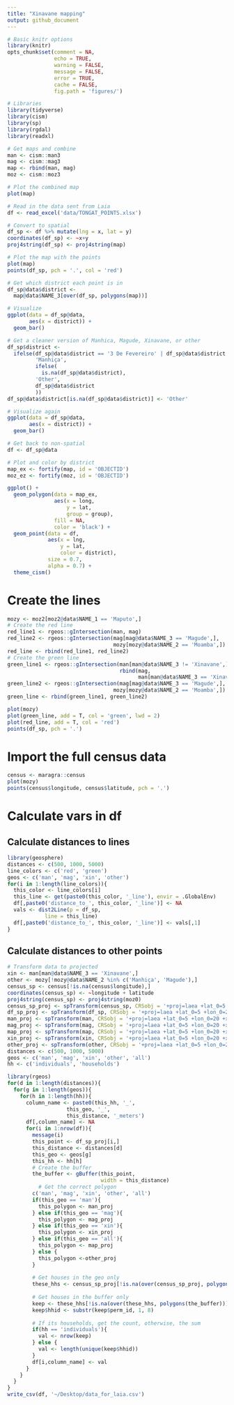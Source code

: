 ```yaml
---
title: "Xinavane mapping"
output: github_document
---
```



```r
# Basic knitr options
library(knitr)
opts_chunk$set(comment = NA, 
               echo = TRUE, 
               warning = FALSE, 
               message = FALSE, 
               error = TRUE, 
               cache = FALSE,
               fig.path = 'figures/')
```


```r
# Libraries
library(tidyverse)
library(cism)
library(sp)
library(rgdal)
library(readxl)

# Get maps and combine
man <- cism::man3
mag <- cism::mag3
map <- rbind(man, mag)
moz <- cism::moz3

# Plot the combined map
plot(map)

# Read in the data sent from Laia
df <- read_excel('data/TONGAT_POINTS.xlsx')

# Convert to spatial
df_sp <- df %>% mutate(lng = x, lat = y)
coordinates(df_sp) <- ~x+y
proj4string(df_sp) <- proj4string(map)

# Plot the map with the points
plot(map)
points(df_sp, pch = '.', col = 'red')

# Get which district each point is in
df_sp@data$district <- 
  map@data$NAME_3[over(df_sp, polygons(map))]

# Visualize
ggplot(data = df_sp@data,
       aes(x = district)) +
  geom_bar()

# Get a cleaner version of Manhica, Magude, Xinavane, or other
df_sp$district <- 
  ifelse(df_sp@data$district == '3 De Fevereiro' | df_sp@data$district == 'Ilha Josina Machel',
         'Manhiça',
         ifelse(
           is.na(df_sp@data$district),
         'Other',
         df_sp@data$district
         ))
df_sp@data$district[is.na(df_sp@data$district)] <- 'Other'

# Visualize again
ggplot(data = df_sp@data,
       aes(x = district)) +
  geom_bar()

# Get back to non-spatial
df <- df_sp@data

# Plot and color by district
map_ex <- fortify(map, id = 'OBJECTID')
moz_ez <- fortify(moz, id = 'OBJECTID')

ggplot() +
  geom_polygon(data = map_ex,
               aes(x = long,
                   y = lat,
                   group = group),
               fill = NA,
               color = 'black') +
  geom_point(data = df,
             aes(x = lng,
                 y = lat,
                 color = district),
             size = 0.7,
             alpha = 0.7) +
  theme_cism()
```

# Create the lines

```r
mozy <- moz2[moz2@data$NAME_1 == 'Maputo',]
# Create the red line
red_line1 <- rgeos::gIntersection(man, mag)
red_line2 <- rgeos::gIntersection(mag[mag@data$NAME_3 == 'Magude',],
                                  mozy[mozy@data$NAME_2 == 'Moamba',])
red_line <- rbind(red_line1, red_line2)
# Create the green line
green_line1 <- rgeos::gIntersection(man[man@data$NAME_3 != 'Xinavane',],
                                    rbind(mag,
                                          man[man@data$NAME_3 == 'Xinavane',]))
green_line2 <- rgeos::gIntersection(mag[mag@data$NAME_3 == 'Magude',],
                                  mozy[mozy@data$NAME_2 == 'Moamba',])
green_line <- rbind(green_line1, green_line2)

plot(mozy)
plot(green_line, add = T, col = 'green', lwd = 2)
plot(red_line, add = T, col = 'red')
points(df_sp, pch = '.')
```

# Import the full census data

```r
census <- maragra::census
plot(mozy)
points(census$longitude, census$latitude, pch = '.')
```

# Calculate vars in df

## Calculate distances to lines

```r
library(geosphere)
distances <- c(500, 1000, 5000)
line_colors <- c('red', 'green')
geos <- c('man', 'mag', 'xin', 'other')
for(i in 1:length(line_colors)){
  this_color <- line_colors[i]
  this_line <- get(paste0(this_color, '_line'), envir = .GlobalEnv)
  df[,paste0('distance_to_', this_color, '_line')] <- NA
  vals <- dist2Line(p = df_sp,
            line = this_line)
  df[,paste0('distance_to_', this_color, '_line')] <- vals[,1]
}
```

## Calculate distances to other points

```r
# Transform data to projected
xin <- man[man@data$NAME_3 == 'Xinavane',]
other <- mozy[!mozy@data$NAME_2 %in% c('Manhiça', 'Magude'),]
census_sp <- census[!is.na(census$longitude),]
coordinates(census_sp) <- ~longitude + latitude
proj4string(census_sp) <- proj4string(moz0)
census_sp_proj <- spTransform(census_sp, CRSobj = '+proj=laea +lat_0=5 +lon_0=20 +x_0=0 +y_0=0 +datum=WGS84 +units=m +no_defs')
df_sp_proj <- spTransform(df_sp, CRSobj = '+proj=laea +lat_0=5 +lon_0=20 +x_0=0 +y_0=0 +datum=WGS84 +units=m +no_defs')
man_proj <- spTransform(man, CRSobj = '+proj=laea +lat_0=5 +lon_0=20 +x_0=0 +y_0=0 +datum=WGS84 +units=m +no_defs')
mag_proj <- spTransform(mag, CRSobj = '+proj=laea +lat_0=5 +lon_0=20 +x_0=0 +y_0=0 +datum=WGS84 +units=m +no_defs')
map_proj <- spTransform(map, CRSobj = '+proj=laea +lat_0=5 +lon_0=20 +x_0=0 +y_0=0 +datum=WGS84 +units=m +no_defs')
xin_proj <- spTransform(xin, CRSobj = '+proj=laea +lat_0=5 +lon_0=20 +x_0=0 +y_0=0 +datum=WGS84 +units=m +no_defs')
other_proj <- spTransform(other, CRSobj = '+proj=laea +lat_0=5 +lon_0=20 +x_0=0 +y_0=0 +datum=WGS84 +units=m +no_defs')
distances <- c(500, 1000, 5000)
geos <- c('man', 'mag', 'xin', 'other', 'all')
hh <- c('individuals', 'households')

library(rgeos)
for(d in 1:length(distances)){
  for(g in 1:length(geos)){
    for(h in 1:length(hh)){
      column_name <- paste0(this_hh, '_',
                   this_geo, '_',
                   this_distance, '_meters')
      df[,column_name] <- NA
      for(i in 1:nrow(df)){
        message(i)
        this_point <- df_sp_proj[i,]
        this_distance <- distances[d]
        this_geo <- geos[g]
        this_hh <- hh[h]
        # Create the buffer
        the_buffer <- gBuffer(this_point,
                              width = this_distance)
          # Get the correct polygon
        c('man', 'mag', 'xin', 'other', 'all')
        if(this_geo == 'man'){
          this_polygon <- man_proj
        } else if(this_geo == 'mag'){
          this_polygon <- mag_proj
        } else if(this_geo == 'xin'){
          this_polygon <- xin_proj
        } else if(this_geo == 'all'){
          this_polygon <- map_proj
        } else {
          this_polygon <-other_proj
        }
        
        # Get houses in the geo only
        these_hhs <- census_sp_proj[!is.na(over(census_sp_proj, polygons(this_polygon))),]
        
        # Get houses in the buffer only
        keep <- these_hhs[!is.na(over(these_hhs, polygons(the_buffer))),]
        keep$hhid <- substr(keep$perm_id, 1, 8)
        
        # If its households, get the count, otherwise, the sum
        if(hh == 'individuals'){
          val <- nrow(keep)
        } else {
          val <- length(unique(keep$hhid))
        }
        df[i,column_name] <- val
      }
    }
  }
}
write_csv(df, '~/Desktop/data_for_laia.csv')
```